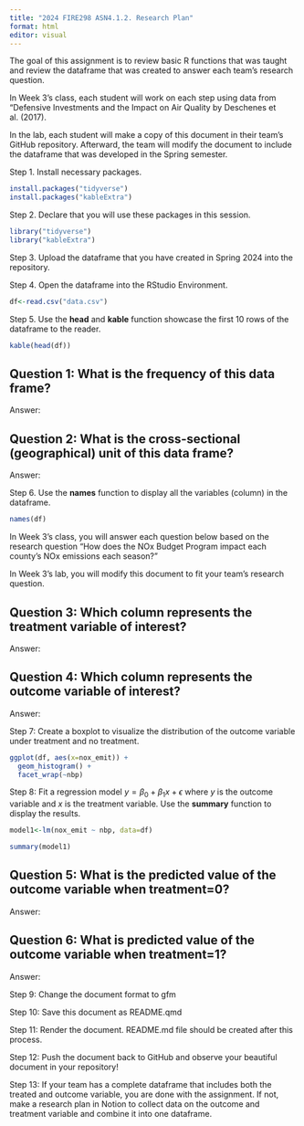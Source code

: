 ---
title: "2024 FIRE298 ASN4.1.2. Research Plan"
format: html
editor: visual
---

The goal of this assignment is to review basic R functions that was taught and review the dataframe that was created to answer each team's research question.

In Week 3's class, each student will work on each step using data from "Defensive Investments and the Impact on Air Quality by Deschenes et al. (2017).

In the lab, each student will make a copy of this document in their team's GitHub repository. Afterward, the team will modify the document to include the dataframe that was developed in the Spring semester.

Step 1. Install necessary packages.

```{r}
install.packages("tidyverse")
install.packages("kableExtra")
```

Step 2. Declare that you will use these packages in this session.

```{r}
library("tidyverse")
library("kableExtra")
```

Step 3. Upload the dataframe that you have created in Spring 2024 into the repository.

Step 4. Open the dataframe into the RStudio Environment.

```{r}
df<-read.csv("data.csv")
```

Step 5. Use the **head** and **kable** function showcase the first 10 rows of the dataframe to the reader.

```{r}
kable(head(df))
```

## Question 1: What is the frequency of this data frame?

Answer:

## Question 2: What is the cross-sectional (geographical) unit of this data frame?

Answer:

Step 6. Use the **names** function to display all the variables (column) in the dataframe.

```{r}
names(df)
```

In Week 3's class, you will answer each question below based on the research question "How does the NOx Budget Program impact each county's NOx emissions each season?"

In Week 3's lab, you will modify this document to fit your team's research question.

## Question 3: Which column represents the treatment variable of interest?

Answer:

## Question 4: Which column represents the outcome variable of interest?

Answer:

Step 7: Create a boxplot to visualize the distribution of the outcome variable under treatment and no treatment.

```{r}
ggplot(df, aes(x=nox_emit)) +
  geom_histogram() +
  facet_wrap(~nbp)
```

Step 8: Fit a regression model $y=\beta_0 + \beta_1 x + \epsilon$ where $y$ is the outcome variable and $x$ is the treatment variable. Use the **summary** function to display the results.

```{r}
model1<-lm(nox_emit ~ nbp, data=df)

summary(model1)
```

## Question 5: What is the predicted value of the outcome variable when treatment=0?

Answer:

## Question 6: What is predicted value of the outcome variable when treatment=1?

Answer:

Step 9: Change the document format to gfm

Step 10: Save this document as README.qmd

Step 11: Render the document. README.md file should be created after this process.

Step 12: Push the document back to GitHub and observe your beautiful document in your repository!

Step 13: If your team has a complete dataframe that includes both the treated and outcome variable, you are done with the assignment. If not, make a research plan in Notion to collect data on the outcome and treatment variable and combine it into one dataframe.
